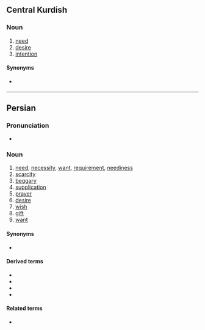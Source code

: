 ==Central Kurdish==

===Noun===
{{ckb-noun|tr=niyaz}}

# [[need]]
# [[desire]]
# [[intention]]

====Synonyms====
* {{sense|intention}} {{l|ckb|مەبەس|tr=mebes}}

----

==Persian==

===Pronunciation===
* {{IPA|/nɪˈjɒːz/|lang=fa}}

===Noun===
{{fa-regional|نیاز|نیاز|ниёз}}
{{fa-noun|tr=niyâz|pl=نیازها|pltr=niyâz-hâ}}

# [[need]], [[necessity]], [[want]], [[requirement]], [[neediness]]
# [[scarcity]]
# [[beggary]]
# [[supplication]]
# [[prayer]]
# [[desire]]
# [[wish]]
# [[gift]]
# [[want]]

====Synonyms====
* {{l|fa|احتیاج|tr=ehtiyâj}}

====Derived terms====
* {{l|fa|نیاز آوردن|sc=fa-Arab|tr=niyâz âvardan}}
* {{l|fa|نیاز داشتن|sc=fa-Arab|tr=niyâz dâštan}}
* {{l|fa|نیاز کردن|sc=fa-Arab|tr=niyâz kardan}}
* {{l|fa|نیاز گذاشتن|sc=fa-Arab|tr=niyâz gozâštan}}

====Related terms====
* {{l|fa|نیازیدن|sc=fa-Arab|tr=niyâzidan}}